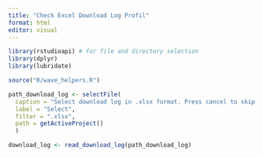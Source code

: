 ```yaml
---
title: "Check Excel Download Log Profil"
format: html
editor: visual
---
```


```r
library(rstudioapi) # for file and directory selection
library(dplyr)
library(lubridate)

source("R/wave_helpers.R")
```

```r
path_download_log <- selectFile(
  caption = "Select download log in .xlsx format. Press cancel to skip.",
  label = "Select",
  filter = ".xlsx",
  path = getActiveProject()
  )
```

```r
download_log <- read_download_log(path_download_log)
```
